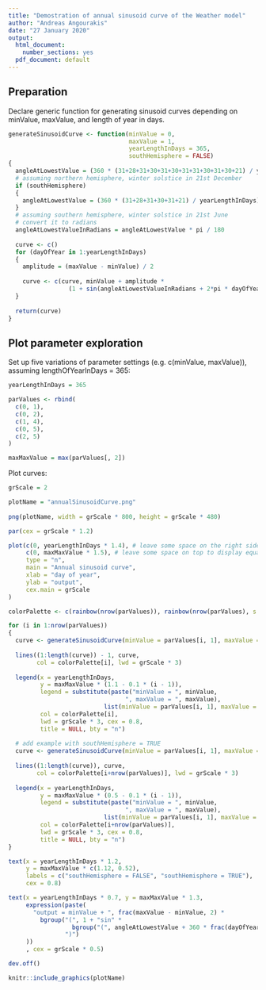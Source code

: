 ```yaml
---
title: "Demostration of annual sinusoid curve of the Weather model"
author: "Andreas Angourakis"
date: "27 January 2020"
output:
  html_document:
    number_sections: yes
  pdf_document: default
---
```


## Preparation

Declare generic function for generating sinusoid curves depending on minValue, maxValue, and length of year in days.

```r
generateSinusoidCurve <- function(minValue = 0, 
                                  maxValue = 1, 
                                  yearLengthInDays = 365,
                                  southHemisphere = FALSE)
{
  angleAtLowestValue = (360 * (31+28+31+30+31+30+31+31+30+31+30+21) / yearLengthInDays) - 90 
  # assuming northern hemisphere, winter solstice in 21st December
  if (southHemisphere)
  {
    angleAtLowestValue = (360 * (31+28+31+30+31+21) / yearLengthInDays) - 90
  }
  # assuming southern hemisphere, winter solstice in 21st June
  # convert it to radians
  angleAtLowestValueInRadians = angleAtLowestValue * pi / 180
  
  curve <- c()
  for (dayOfYear in 1:yearLengthInDays)
  {
    amplitude = (maxValue - minValue) / 2
    
    curve <- c(curve, minValue + amplitude * 
                 (1 + sin(angleAtLowestValueInRadians + 2*pi * dayOfYear / yearLengthInDays)))
  }
  
  return(curve)
}
```

## Plot parameter exploration

Set up five variations of parameter settings (e.g. c(minValue, maxValue)), assuming lengthOfYearInDays = 365:

```r
yearLengthInDays = 365

parValues <- rbind(
  c(0, 1),
  c(0, 2),
  c(1, 4),
  c(0, 5),
  c(2, 5)
)

maxMaxValue = max(parValues[, 2])
```

Plot curves:

```r
grScale = 2

plotName = "annualSinusoidCurve.png"
  
png(plotName, width = grScale * 800, height = grScale * 480)

par(cex = grScale * 1.2)

plot(c(0, yearLengthInDays * 1.4), # leave some space on the right side to display legend
     c(0, maxMaxValue * 1.5), # leave some space on top to display equation 
     type = "n", 
     main = "Annual sinusoid curve",
     xlab = "day of year",
     ylab = "output",
     cex.main = grScale
)

colorPalette <- c(rainbow(nrow(parValues)), rainbow(nrow(parValues), s = 0.5))

for (i in 1:nrow(parValues))
{
  curve <- generateSinusoidCurve(minValue = parValues[i, 1], maxValue = parValues[i, 2])
  
  lines((1:length(curve)) - 1, curve, 
        col = colorPalette[i], lwd = grScale * 3)
  
  legend(x = yearLengthInDays, 
         y = maxMaxValue * (1.1 - 0.1 * (i - 1)), 
         legend = substitute(paste("minValue = ", minValue, 
                                 ", maxValue = ", maxValue), 
                           list(minValue = parValues[i, 1], maxValue = parValues[i, 2])), 
         col = colorPalette[i],
         lwd = grScale * 3, cex = 0.8,
         title = NULL, bty = "n")
  
  # add example with southHemisphere = TRUE
  curve <- generateSinusoidCurve(minValue = parValues[i, 1], maxValue = parValues[i, 2], southHemisphere = TRUE)
  
  lines((1:length(curve)), curve, 
        col = colorPalette[i+nrow(parValues)], lwd = grScale * 3)
  
  legend(x = yearLengthInDays, 
         y = maxMaxValue * (0.5 - 0.1 * (i - 1)), 
         legend = substitute(paste("minValue = ", minValue, 
                                 ", maxValue = ", maxValue), 
                           list(minValue = parValues[i, 1], maxValue = parValues[i, 2])), 
         col = colorPalette[i+nrow(parValues)],
         lwd = grScale * 3, cex = 0.8,
         title = NULL, bty = "n")
}

text(x = yearLengthInDays * 1.2, 
     y = maxMaxValue * c(1.12, 0.52),
     labels = c("southHemisphere = FALSE", "southHemisphere = TRUE"),
     cex = 0.8)

text(x = yearLengthInDays * 0.7, y = maxMaxValue * 1.3,
     expression(paste(
       "output = minValue + ", frac(maxValue - minValue, 2) * 
         bgroup("(", 1 + "sin" * 
                  bgroup("(", angleAtLowestValue + 360 * frac(dayOfYear, yearLengthInDays), ")"), 
                ")") 
     ))
     , cex = grScale * 0.5)

dev.off()
```

```r
knitr::include_graphics(plotName)
```
